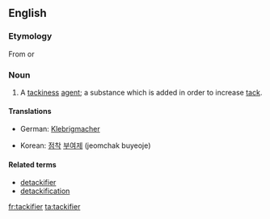 ==English==

===Etymology===

From {{suffix|tack|ifier}} or {{suffix|tackify|er}}

===Noun===
{{en-noun}}

# {{context|manufacturing|chemistry}} A [[tackiness]] [[agent]]; a substance which is added in order to increase [[tack]].

====Translations====
{{trans-top|tackiness agent}}
* German: [[Klebrigmacher]] {{m}}
{{trans-mid}}
* Korean: [[점착]] [[부여제]] (jeomchak buyeoje)
{{trans-bottom}}

====Related terms====
* [[detackifier]]
* [[detackification]]

[[fr:tackifier]]
[[ta:tackifier]]